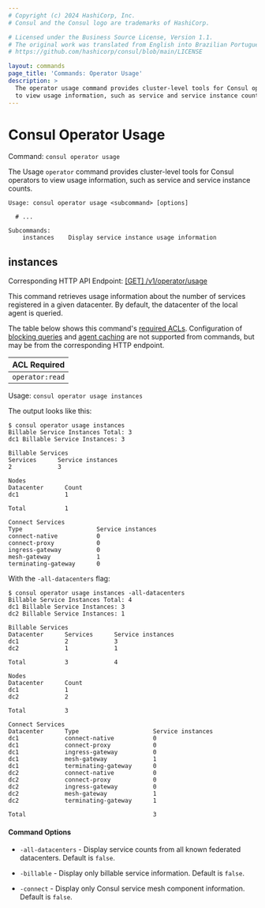 ```yaml
---
# Copyright (c) 2024 HashiCorp, Inc.
# Consul and the Consul logo are trademarks of HashiCorp.

# Licensed under the Business Source License, Version 1.1.
# The original work was translated from English into Brazilian Portuguese.
# https://github.com/hashicorp/consul/blob/main/LICENSE

layout: commands
page_title: 'Commands: Operator Usage'
description: >
  The operator usage command provides cluster-level tools for Consul operators
  to view usage information, such as service and service instance counts.
---
```


# Consul Operator Usage

Command: `consul operator usage`

The Usage `operator` command provides cluster-level tools for Consul operators
to view usage information, such as service and service instance counts.

```text
Usage: consul operator usage <subcommand> [options]

  # ...

Subcommands:
    instances    Display service instance usage information
```

## instances

Corresponding HTTP API Endpoint: [\[GET\] /v1/operator/usage](/consul/api-docs/operator/usage#operator-usage)

This command retrieves usage information about the number of services registered in a given
datacenter. By default, the datacenter of the local agent is queried.

The table below shows this command's [required ACLs](/consul/api-docs/api-structure#authentication). Configuration of
[blocking queries](/consul/api-docs/features/blocking) and [agent caching](/consul/api-docs/features/caching)
are not supported from commands, but may be from the corresponding HTTP endpoint.

| ACL Required    |
| --------------- |
| `operator:read` |

Usage: `consul operator usage instances`

The output looks like this:

```text
$ consul operator usage instances
Billable Service Instances Total: 3
dc1 Billable Service Instances: 3

Billable Services
Services      Service instances
2             3

Nodes
Datacenter      Count
dc1             1

Total           1

Connect Services
Type                     Service instances
connect-native           0
connect-proxy            0
ingress-gateway          0
mesh-gateway             1
terminating-gateway      0
```

With the `-all-datacenters` flag:

```text
$ consul operator usage instances -all-datacenters
Billable Service Instances Total: 4
dc1 Billable Service Instances: 3
dc2 Billable Service Instances: 1

Billable Services
Datacenter      Services      Service instances
dc1             2             3
dc2             1             1

Total           3             4

Nodes
Datacenter      Count
dc1             1
dc2             2

Total           3

Connect Services
Datacenter      Type                     Service instances
dc1             connect-native           0
dc1             connect-proxy            0
dc1             ingress-gateway          0
dc1             mesh-gateway             1
dc1             terminating-gateway      0
dc2             connect-native           0
dc2             connect-proxy            0
dc2             ingress-gateway          0
dc2             mesh-gateway             1
dc2             terminating-gateway      1

Total                                    3
```

#### Command Options

- `-all-datacenters` - Display service counts from all known federated datacenters.
  Default is `false`.

- `-billable` - Display only billable service information. Default is `false`.

- `-connect` - Display only Consul service mesh component information. Default is `false`.
